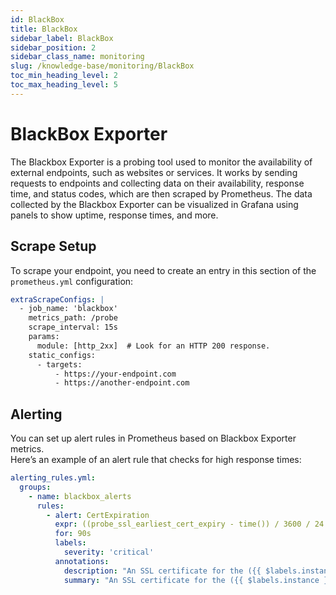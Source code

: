 ```yaml
---
id: BlackBox
title: BlackBox
sidebar_label: BlackBox
sidebar_position: 2
sidebar_class_name: monitoring
slug: /knowledge-base/monitoring/BlackBox
toc_min_heading_level: 2
toc_max_heading_level: 5
---
```




# BlackBox Exporter
The Blackbox Exporter is a probing tool used to monitor the availability of external endpoints, such as websites or services.
It works by sending requests to endpoints and collecting data on their availability, response time, and status codes,
which are then scraped by Prometheus. The data collected by the Blackbox Exporter can be visualized in Grafana using panels
to show uptime, response times, and more.

## Scrape Setup
To scrape your endpoint, you need to create an entry in this section of the `prometheus.yml` configuration:

```yaml
extraScrapeConfigs: |
  - job_name: 'blackbox'
    metrics_path: /probe
    scrape_interval: 15s
    params:
      module: [http_2xx]  # Look for an HTTP 200 response.
    static_configs:
      - targets:
          - https://your-endpoint.com
          - https://another-endpoint.com

```
## Alerting
You can set up alert rules in Prometheus based on Blackbox Exporter metrics.  
Here’s an example of an alert rule that checks for high response times:

```yaml
alerting_rules.yml:
  groups:
    - name: blackbox_alerts
      rules:
        - alert: CertExpiration
          expr: ((probe_ssl_earliest_cert_expiry - time()) / 3600 / 24 < 30)
          for: 90s
          labels:
            severity: 'critical'
          annotations:
            description: "An SSL certificate for the ({{ $labels.instance }}) endpoint is about to expire in 30 days!"
            summary: "An SSL certificate for the ({{ $labels.instance }}) endpoint is about to expire in 30 days!"
```